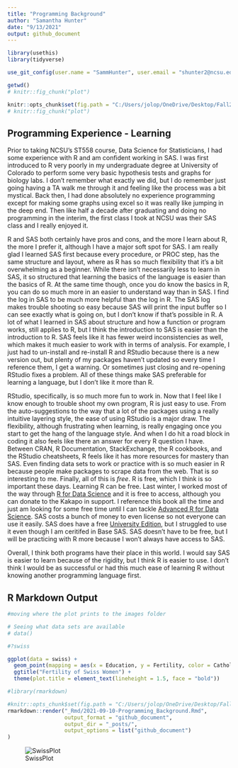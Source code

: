 ```yaml
---
title: "Programming Background"
author: "Samantha Hunter"
date: "9/13/2021"
output: github_document
---
```


```r
library(usethis)
library(tidyverse)

use_git_config(user.name = "SammHunter", user.email = "shunter2@ncsu.edu")

getwd()
# knitr::fig_chunk("plot")

knitr::opts_chunk$set(fig.path = "C:/Users/jolop/OneDrive/Desktop/Fall21/ST558/sammhunter.github.io/images/")
# knitr::fig_chunk("plot")

```

## Programming Experience - Learning

Prior to taking NCSU's ST558 course, Data Science for Statisticians, I had some experience with R and am confident working in SAS. I was first introduced to R very poorly in my undergraduate degree at University of Colorado to perform some very basic hypothesis tests and graphs for biology labs. I don't remember what exactly we did, but I do remember just going having a TA walk me through it and feeling like the process was a bit mystical. Back then, I had done absolutely no experience programming except for making some graphs using excel so it was really like jumping in the deep end. Then like half a decade after graduating and doing no programming in the interim, the first class I took at NCSU was their SAS class and I really enjoyed it.

R and SAS both certainly have pros and cons, and the more I learn about R, the more I prefer it, although I have a major soft spot for SAS. I am really glad I learned SAS first because every procedure, or PROC step, has the same structure and layout, where as R has so much flexibility that it's a bit overwhelming as a beginner. While there isn't necessarily less to learn in SAS, it so structured that learning the basics of the language is easier than the basics of R. At the same time though, once you do know the basics in R, you can do so much more in an easier to understand way than in SAS. I find the log in SAS to be much more helpful than the log in R. The SAS log makes trouble shooting so easy because SAS will print the input buffer so I can see exactly what is going on, but I don't know if that's possible in R. A lot of what I learned in SAS about structure and how a function or program works, still applies to R, but I think the introduction to SAS is easier than the introduction to R. SAS feels like it has fewer weird inconsistencies as well, which makes it much easier to work with in terms of analysis. For example, I just had to un-install and re-install R and RStudio because there is a new version out, but plenty of my packages haven't updated so every time I reference them, I get a warning. Or sometimes just closing and re-opening RStudio fixes a problem. All of these things make SAS preferable for learning a language, but I don't like it more than R.

RStudio, specifically, is so much more fun to work in. Now that I feel like I know enough to trouble shoot my own program, R is just easy to use. From the auto-suggestions to the way that a lot of the packages using a really intuitive layering style, the ease of using RStudio is a major draw. The flexibility, although frustrating when learning, is really engaging once you start to get the hang of the language style. And when I do hit a road block in coding it also feels like there an answer for every R question I have. Between CRAN, R Documentation, StackExchange, the R cookbooks, and the RStudio cheatsheets, R feels like it has more resources for mastery than SAS. Even finding data sets to work or practice with is so much easier in R because people make packages to scrape data from the web. That is *so* interesting to me. Finally, all of this is *free*. R is free, which I think is so important these days. Learning R can be free. Last winter, I worked most of the way through [R for Data Science](https://r4ds.had.co.nz/) and it is free to access, although you can donate to the Kakapo in support. I reference this book all the time and just am looking for some free time until I can tackle [Advanced R for Data Science](https://adv-r.hadley.nz/). SAS costs a bunch of money to even license so not everyone can use it easily. SAS does have a free [University Edition](https://www.sas.com/en_au/offers/why-learn-sas-lp/thank-you/thky-banner.html), but I struggled to use it even though I am ceritifed in Base SAS. SAS doesn't have to be free, but I will be practicing with R more because I won't always have access to SAS.

Overall, I think both programs have their place in this world. I would say SAS is easier to learn because of the rigidity, but I think R is easier to use. I don't think I would be as successful or had this much ease of learning R without knowing another programming language first. 


## R Markdown Output
```r
#moving where the plot prints to the images folder

# Seeing what data sets are available
# data()

#?swiss

ggplot(data = swiss) +
  geom_point(mapping = aes(x = Education, y = Fertility, color = Catholic)) +
  ggtitle("Fertility of Swiss Women") +
  theme(plot.title = element_text(lineheight = 1.5, face = "bold"))
```


```r
#library(rmarkdown)

#knitr::opts_chunk$set(fig.path = "C:/Users/jolop/OneDrive/Desktop/Fall21/ST558/sammhunter.github.io/images/")
rmarkdown::render("_Rmd/2021-09-10-Programming_Background.Rmd",
                  output_format = "github_document",
                  output_dir = "_posts/",
                  output_options = list("github_document")
)
```
![SwissPlot](https://raw.githubusercontent.com/sammhunter/sammhunter.github.io/master/images/plot-1.png)
